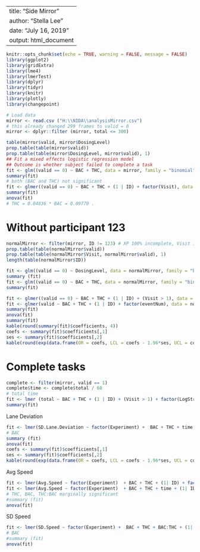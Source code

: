     
---
title: "Side Mirror"
author: "Stella Lee"
date: "July 16, 2019"
output: html_document
---

```r
knitr::opts_chunk$set(echo = TRUE, warning = FALSE, message = FALSE)
library(ggplot2)
library(gridExtra)
library(lme4)
library(lmerTest)
library(dplyr)
library(tidyr)
library(knitr)
library(plotly)
library(changepoint)
```

```r
# Load data
mirror <- read.csv ("H:\\NIDA\\analysisMirror.csv")
# this already changed 299 frames to valid = 0 
mirror <- dplyr::filter (mirror, total <= 300)
```

```r
table(mirror$valid, mirror$DosingLevel)
prop.table(table(mirror$valid))
prop.table(table(mirror$DosingLevel, mirror$valid), 1)
## Fit a mixed effects logistic regression model
## Outcome is whether subject failed to complete a task
fit <- glm((valid == 0) ~ BAC + THC, data = mirror, family = "binomial")
summary(fit)
# both (BAC and THC) not significant
fit <- glmer((valid == 0) ~ BAC + THC + (1 | ID) + factor(Visit), data = mirror, family = "binomial")
summary(fit)
anova(fit)
# THC = 0.04836 * BAC = 0.09770 .
```

# Without participant 123
```r
normalMirror <- filter(mirror, ID != 123) # XP 100% incomplete, Visit 1
prop.table(table(normalMirror$valid))
prop.table(table(normalMirror$Visit, normalMirror$valid), 1)
length(table(normalMirror$ID))

fit <- glm((valid == 0) ~ DosingLevel, data = normalMirror, family = "binomial")
summary (fit)
fit <- glm((valid == 0) ~ BAC + THC, data = normalMirror, family = "binomial")
summary(fit)

fit <- glmer((valid == 0) ~ BAC + THC + (1 | ID) + (Visit > 1), data = normalMirror, family = "binomial")
fit <- glmer(valid ~ BAC + THC + (1 | ID) + factor(eventNum), data = normalMirror, family = "binomial")
summary(fit)
anova(fit)
summary(fit)
kable(round(summary(fit)$coefficients, 4))
coefs <- summary(fit)$coefficients[,1]
ses <- summary(fit)$coefficients[,2]
kable(round(exp(data.frame(OR = coefs, LCL = coefs - 1.96*ses, UCL = coefs + 1.96*ses)), 4))
```

# Complete tasks
```r
complete <- filter(mirror, valid == 1) 
complete$time <- complete$total / 60
# total time
fit <- lmer (total ~ BAC + THC + (1 | ID) + (Visit > 1) + factor(LogStreams.5), data = complete)
summary(fit)
```

Lane Deviation
```r
fit <- lmer(SD.Lane.Deviation ~ factor(Experiment) +  BAC + THC + time + Avg.Speed  +  (1| ID) + factor (Visit) + factor(LogStreams.5), data = complete)
# BAC
summary (fit)
anova(fit)
coefs <- summary(fit)$coefficients[,1]
ses <- summary(fit)$coefficients[,2]
kable(round(exp(data.frame(OR = coefs, LCL = coefs - 1.96*ses, UCL = coefs + 1.96*ses)), 4))
```

Avg Speed
```r
fit <- lmer(Avg.Speed ~ factor(Experiment)  + BAC + THC + (1| ID) + factor (Visit) + factor(LogStreams.5), data = complete)
fit <- lmer(Avg.Speed ~ factor(Experiment)  + BAC + THC + time + (1| ID) + factor (Visit) + factor(LogStreams.5), data = complete)
# THC, BAC, THC:BAC marginally significant
#summary (fit)
anova(fit)
```

SD Speed
```r
fit <- lmer(SD.Speed ~ factor(Experiment) +  BAC + THC + BAC:THC + (1| ID) + time + factor (Visit) + factor(LogStreams.5), data = complete)
# BAC
#summary (fit)
anova(fit)
```
